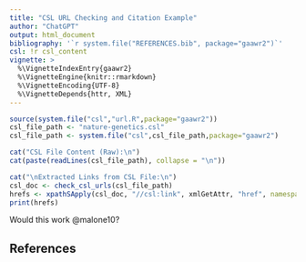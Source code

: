 ```yaml
---
title: "CSL URL Checking and Citation Example"
author: "ChatGPT"
output: html_document
bibliography: '`r system.file("REFERENCES.bib", package="gaawr2")`'
csl: !r csl_content
vignette: >
  %\VignetteIndexEntry{gaawr2}
  %\VignetteEngine{knitr::rmarkdown}
  %\VignetteEncoding{UTF-8}
  %\VignetteDepends{httr, XML}
---
```


```r
source(system.file("csl","url.R",package="gaawr2"))
csl_file_path <- "nature-genetics.csl"
csl_file_path <- system.file("csl",csl_file_path,package="gaawr2")

cat("CSL File Content (Raw):\n")
cat(paste(readLines(csl_file_path), collapse = "\n"))

cat("\nExtracted Links from CSL File:\n")
csl_doc <- check_csl_urls(csl_file_path)
hrefs <- xpathSApply(csl_doc, "//csl:link", xmlGetAttr, "href", namespaces = namespace)
print(hrefs)
```

Would this work @malone10?

## References
